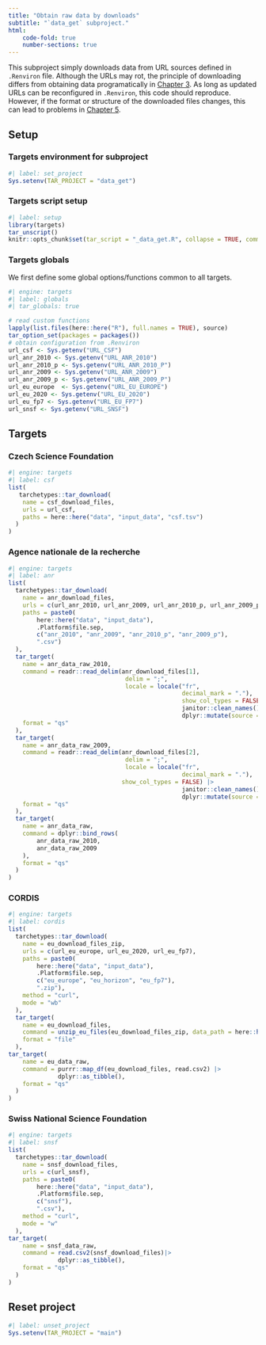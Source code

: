 ```yaml
---
title: "Obtain raw data by downloads"
subtitle: "`data_get` subproject."
html:
    code-fold: true
    number-sections: true
---
```


This subproject simply downloads data from URL sources defined in `.Renviron` file. Although the URLs may rot, the principle of downloading differs from obtaining data programatically in [Chapter 3](data_api.qmd). As long as updated URLs can be reconfigured in `.Renviron`, this code should reproduce. However, if the format or structure of the downloaded files changes, this can lead to problems in [Chapter 5](../processing_scripts/data_process.qmd).


## Setup

### Targets environment for subproject

```r
#| label: set_project
Sys.setenv(TAR_PROJECT = "data_get")
```

### Targets script setup

```r
#| label: setup
library(targets)
tar_unscript()
knitr::opts_chunk$set(tar_script = "_data_get.R", collapse = TRUE, comment = "#>")
```


### Targets globals

We first define some global options/functions common to all targets.

```r
#| engine: targets
#| label: globals
#| tar_globals: true

# read custom functions
lapply(list.files(here::here("R"), full.names = TRUE), source)
tar_option_set(packages = packages())
# obtain configuration from .Renviron
url_csf <- Sys.getenv("URL_CSF")
url_anr_2010 <- Sys.getenv("URL_ANR_2010")
url_anr_2010_p <- Sys.getenv("URL_ANR_2010_P")
url_anr_2009 <- Sys.getenv("URL_ANR_2009")
url_anr_2009_p <- Sys.getenv("URL_ANR_2009_P")
url_eu_europe  <- Sys.getenv("URL_EU_EUROPE")
url_eu_2020 <- Sys.getenv("URL_EU_2020")
url_eu_fp7 <- Sys.getenv("URL_EU_FP7")
url_snsf <- Sys.getenv("URL_SNSF")
```

## Targets

### Czech Science Foundation

```r
#| engine: targets
#| label: csf
list(
   tarchetypes::tar_download(
    name = csf_download_files,
    urls = url_csf,
    paths = here::here("data", "input_data", "csf.tsv")
  )
)
```

### Agence nationale de la recherche

```r
#| engine: targets
#| label: anr
list(
  tarchetypes::tar_download(
    name = anr_download_files,
    urls = c(url_anr_2010, url_anr_2009, url_anr_2010_p, url_anr_2009_p),
    paths = paste0(
        here::here("data", "input_data"), 
        .Platform$file.sep,  
        c("anr_2010", "anr_2009", "anr_2010_p", "anr_2009_p"), 
        ".csv")
  ),
  tar_target(
    name = anr_data_raw_2010,
    command = readr::read_delim(anr_download_files[1],
                                 delim = ";",
                                 locale = locale("fr",
                                                 decimal_mark = "."),
                                                 show_col_types = FALSE) |> 
                                                 janitor::clean_names()|> 
                                                 dplyr::mutate(source = "since2010"),
    format = "qs"
  ),
  tar_target(
    name = anr_data_raw_2009,
    command = readr::read_delim(anr_download_files[2],
                                 delim = ";",
                                 locale = locale("fr",
                                                 decimal_mark = "."),
                                show_col_types = FALSE) |> 
                                                 janitor::clean_names() |> 
                                                 dplyr::mutate(source = "before2009"),
    format = "qs"
  ),
  tar_target(
    name = anr_data_raw,
    command = dplyr::bind_rows(
        anr_data_raw_2010,
        anr_data_raw_2009
    ),
    format = "qs"
  )
)
```

### CORDIS

```r
#| engine: targets
#| label: cordis
list(
  tarchetypes::tar_download(
    name = eu_download_files_zip,
    urls = c(url_eu_europe, url_eu_2020, url_eu_fp7),
    paths = paste0(
        here::here("data", "input_data"), 
        .Platform$file.sep,  
        c("eu_europe", "eu_horizon", "eu_fp7"), 
        ".zip"),
    method = "curl",
    mode = "wb"
  ),
  tar_target(
    name = eu_download_files,
    command = unzip_eu_files(eu_download_files_zip, data_path = here::here("data", "input_data")),
    format = "file" 
  ),
tar_target(
    name = eu_data_raw,
    command = purrr::map_df(eu_download_files, read.csv2) |> 
              dplyr::as_tibble(),
    format = "qs" 
  )
)
```

### Swiss National Science Foundation

```r
#| engine: targets
#| label: snsf
list(
  tarchetypes::tar_download(
    name = snsf_download_files,
    urls = c(url_snsf),
    paths = paste0(
        here::here("data", "input_data"), 
        .Platform$file.sep,  
        c("snsf"), 
        ".csv"),
    method = "curl",
    mode = "w"
  ),
tar_target(
    name = snsf_data_raw,
    command = read.csv2(snsf_download_files)|> 
              dplyr::as_tibble(),
    format = "qs" 
  )
)
```

## Reset project
```r
#| label: unset_project
Sys.setenv(TAR_PROJECT = "main")
```
